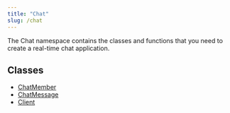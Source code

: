 ```yaml
---
title: "Chat"
slug: /chat
---
```


The Chat namespace contains the classes and functions that you need to create a real-time chat application.

## Classes

- [ChatMember](/sdks/browser-sdk/chat/member)
- [ChatMessage](/sdks/browser-sdk/chat/message)
- [Client](/sdks/browser-sdk/chat/client)
